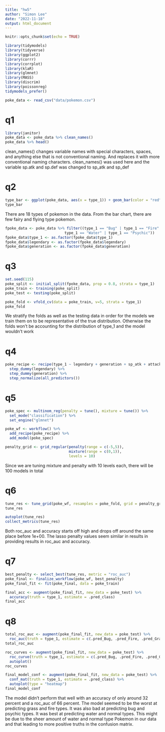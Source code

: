 ```yaml
---
title: "hw5"
author: "Simon Lee"
date: "2022-11-18"
output: html_document
---
```


```r
knitr::opts_chunk$set(echo = TRUE)
```

```r
library(tidymodels)
library(tidyverse)
library(ggplot2)
library(corrr)
library(corrplot)
library(klaR)
library(glmnet)
library(MASS)
library(discrim)
library(poissonreg)
tidymodels_prefer()
```

```r
poke_data <- read_csv("data/pokemon.csv")
```

# q1
```r
library(janitor)
poke_data <- poke_data %>% clean_names()
poke_data %>% head()
```

clean_names() changes variable names with special characters, spaces, and anything else that is not conventional naming. And replaces it with more conventional naming characters. clean_names() was used here and the variable sp.atk and sp.def was changed to sp_atk and sp_def

# q2
```r
type_bar <- ggplot(poke_data, aes(x = type_1)) + geom_bar(color = "red") + theme(axis.text.x = element_text(angle = 45, vjust = 0.5, hjust=1))
type_bar
```

There are 18 types of pokemon in the data. From the bar chart, there are few fairy and flying type pokemon.

```r
fpoke_data <- poke_data %>% filter((type_1 == "Bug" | type_1 == "Fire" | type_1 == "Grass" | type_1 == "Normal" |
                           type_1 == "Water" | type_1 == "Psychic"))
fpoke_data$type_1 <- as.factor(fpoke_data$type_1)
fpoke_data$legendary <- as.factor(fpoke_data$legendary)
fpoke_data$generation <- as.factor(fpoke_data$generation)
```

# q3
```r
set.seed(115)
poke_split <- initial_split(fpoke_data, prop = 0.8, strata = type_1)
poke_train <- training(poke_split)
poke_test <- testing(poke_split)

poke_fold <- vfold_cv(data = poke_train, v=5, strata = type_1)
poke_fold
```

We stratify the folds as well as the testing data in order for the models we train them on to be representative of
the true distribution. Otherwise the folds won't be accounting for the distribution of type_1 and the model wouldn't work

# q4
```r
poke_recipe <- recipe(type_1 ~ legendary + generation + sp_atk + attack + speed + defense + hp + sp_def, data= poke_train) %>% 
  step_dummy(legendary) %>% 
  step_dummy(generation) %>% 
  step_normalize(all_predictors())
```

# q5
```r
poke_spec <- multinom_reg(penalty = tune(), mixture = tune()) %>% 
  set_mode("classification") %>% 
  set_engine("glmnet")

poke_wf <- workflow() %>% 
  add_recipe(poke_recipe) %>% 
  add_model(poke_spec)

penalty_grid <- grid_regular(penalty(range = c(-5,5)),
                             mixture(range = c(0,1)),
                             levels = 10)
```

Since we are tuning mixture and penalty with 10 levels each, there will be 100 models in total

# q6
```r
tune_res <- tune_grid(poke_wf, resamples = poke_fold, grid = penalty_grid)
tune_res
```

```r
autoplot(tune_res)
collect_metrics(tune_res)
```
Both roc_auc and accuracy starts off high and drops off around the same place before 1e+00. The lasso penalty values
seem similar in results in providing results in roc_auc and accuracy.

# q7
```r
best_penalty <- select_best(tune_res, metric = "roc_auc")
poke_final <- finalize_workflow(poke_wf, best_penalty)
poke_final_fit <- fit(poke_final, data = poke_train)
```

```r
final_acc <- augment(poke_final_fit, new_data = poke_test) %>% 
  accuracy(truth = type_1, estimate = .pred_class)
final_acc
```

# q8
```r
total_roc_auc <- augment(poke_final_fit, new_data = poke_test) %>% 
  roc_auc(truth = type_1, estimate = c(.pred_Bug, .pred_Fire, .pred_Grass, .pred_Normal, .pred_Psychic, .pred_Water))
total_roc_auc
```

```r
roc_curves <- augment(poke_final_fit, new_data = poke_test) %>% 
  roc_curve(truth = type_1, estimate = c(.pred_Bug, .pred_Fire, .pred_Grass, .pred_Normal, .pred_Psychic, .pred_Water)) %>% 
  autoplot()
roc_curves
```

```r
final_model_conf <- augment(poke_final_fit, new_data = poke_test) %>% 
  conf_mat(truth = type_1, estimate = .pred_class) %>% 
  autoplot(type = "heatmap")
final_model_conf
```

The model didn't perform that well with an accuracy of only around 32 percent and a roc_auc of 66 percent. The model seemed
to be the worst at predicting grass and fire types. It was also bad at predicting bug and psychic types. It was best at predicting water and normal types. This might be due to the sheer amount of water and normal type Pokemon in our data and that
leading to more positive truths in the confusion matrix.
